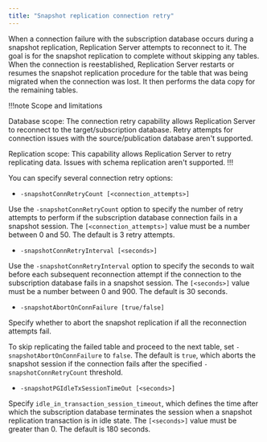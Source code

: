 ```yaml
---
title: "Snapshot replication connection retry"
---
```


When a connection failure with the subscription database occurs during a snapshot replication, 
Replication Server attempts to reconnect to it. 
The goal is for the snapshot replication to complete without skipping any tables. When the connection is reestablished, 
Replication Server restarts or resumes the snapshot replication procedure for the table that was being migrated when the connection was lost. It then performs the data copy for the remaining tables.

!!!note Scope and limitations

   Database scope: The connection retry capability allows Replication Server to reconnect to the target/subscription database. 
   Retry attempts for connection issues with the source/publication database aren't supported.

   Replication scope: This capability allows Replication Server to retry replicating data. 
   Issues with schema replication aren't supported.
!!!   

You can specify several connection retry options:

- `-snapshotConnRetryCount [<connection_attempts>]`

Use the `-snapshotConnRetryCount` option to specify the number of retry attempts to perform if the subscription database connection fails in a snapshot session. 
The `[<connection_attempts>]` value must be a number between 0 and 50. The default is 3 retry attempts. 

- `-snapshotConnRetryInterval [<seconds>]`

Use the `-snapshotConnRetryInterval` option to specify the seconds to wait before each subsequent reconnection attempt 
if the connection to the subscription database fails in a snapshot session. 
The `[<seconds>]` value must be a number between 0 and 900. The default is 30 seconds. 

- `-snapshotAbortOnConnFailure [true/false]`

Specify whether to abort the snapshot replication if all the reconnection attempts fail. 

To skip replicating the failed table and proceed to the next table, set `-snapshotAbortOnConnFailure` to `false`. 
The default is `true`, which aborts the snapshot session if the connection fails after the specified `-snapshotConnRetryCount` threshold.

- `-snapshotPGIdleTxSessionTimeOut [<seconds>]`

Specify `idle_in_transaction_session_timeout`, which defines the time after which
the subscription database terminates the session when a snapshot replication transaction is in idle state. 
The `[<seconds>]` value must be greater than 0. The default is 180 seconds.

